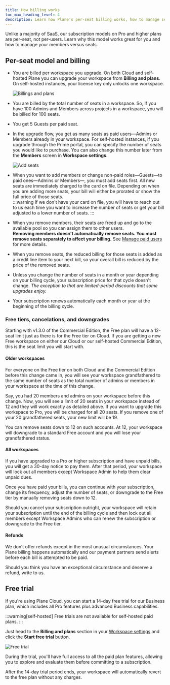 ```yaml
---
title: How billing works
toc_max_heading_level: 4
description: Learn how Plane's per-seat billing works, how to manage seats for admins and members and upgrade workspaces.
---
```


Unlike a majority of SaaS, our subscription models on Pro and higher plans are per-seat, not per-users. Learn why this model works great for you and how to manage your members versus seats.

## Per-seat model and billing

- You are billed per workspace you upgrade. On both Cloud and self-hosted Plane you can upgrade your workspace from **Billing and plans**. On self-hosted instances, your license key only unlocks one workspace.

  ![Billings and plans](https://media.docs.plane.so/activate-license/billing-and-plans-cloud.webp#center)

- You are billed by the total number of seats in a workspace. So, if you have 100 Admins and Members across projects in a workspace, you will be billed for 100 seats.
- You get 5 Guests per paid seat.
- In the upgrade flow, you get as many seats as paid users—Admins or Members already in your workspace. For self-hosted instances, if you upgrade through the Prime portal, you can specify the number of seats you would like to purchase. You can also change this number later from the **Members** screen in **Workspace settings**.

  ![Add seats](https://media.docs.plane.so/activate-license/add-seats.webp#center)

- When you want to add members or change non-paid roles—Guests—to paid ones—Admins or Members—, you must add seats first. All new seats are immediately charged to the card on file. Depending on when you are adding more seats, your bill will either be prorated or show the full price of those seats.  
   :::warning
  If we don't have your card on file, you will have to reach out to us each time you want to increase the number of seats or get your bill adjusted to a lower number of seats.
  :::

- When you remove members, their seats are freed up and go to the available pool so you can assign them to other users.  
  **Removing members doesn't automatically remove seats. You must remove seats separately to affect your billing.** See [Manage paid users](/workspaces-and-users/add-remove-seats) for more details.
- When you remove seats, the reduced billing for those seats is added as a credit line item to your next bill, so your overall bill is reduced by the price of the removed seats.

- Unless you change the number of seats in a month or year depending on your billing cycle, your subscription price for that cycle doesn't change. _The exception to that are limited-period discounts that some upgrades enjoy._

- Your subscription renews automatically each month or year at the beginning of the billing cycle.

### Free tiers, cancelations, and downgrades

Starting with v1.3.0 of the Commercial Edition, the Free plan will have a 12-seat limit just as there is for the Free tier on Cloud. If you are getting a new Free workspace on either our Cloud or our self-hosted Commercial Edition, this is the seat limit you will start with.

#### Older workspaces

For everyone on the Free tier on both Cloud and the Commercial Edition before this change came in, you will see your workspace grandfathered to the same number of seats as the total number of admins or members in your workspace at the time of this change.

Say, you had 20 members and admins on your workspace before this change. Now, you will see a limit of 20 seats in your workspace instead of 12 and they will work exactly as detailed above. If you want to upgrade this workspace to Pro, you will be charged for all 20 seats. If you remove one of your 20 grandfathered seats, your new limit will be 19.

You can remove seats down to 12 on such accounts. At 12, your workspace will downgrade to a standard Free account and you will lose your grandfathered status.

#### All workspaces

If you have upgraded to a Pro or higher subscription and have unpaid bills, you will get a 30-day notice to pay them. After that period, your workspace will lock out all members except Workspace Admin to help them clear unpaid dues.

Once you have paid your bills, you can continue with your subscription, change its frequency, adjust the number of seats, or downgrade to the Free tier by manually removing seats down to 12.

Should you cancel your subscription outright, your workspace will retain your subscription until the end of the billing cycle and then lock out all members except Workspace Admins who can renew the subscription or downgrade to the Free tier.

#### Refunds

We don’t offer refunds except in the most unusual circumstances. Your Plane billing happens automatically and our payment partners send alerts before each bill is attempted to be paid.

Should you think you have an exceptional circumstance and deserve a refund, write to us.

## Free trial

If you're using Plane Cloud, you can start a 14-day free trial for our Business plan, which includes all Pro features plus advanced Business capabilities.

:::warning[self-hosted]
Free trials are not available for self-hosted paid plans.
:::

Just head to the **Billing and plans** section in your [Workspace settings](/core-concepts/workspaces/overview#workspace-settings) and click the **Start free trial** button.

![Free trial](https://media.docs.plane.so/activate-license/free-trial.webp#center)

During the trial, you'll have full access to all the paid plan features, allowing you to explore and evaluate them before committing to a subscription.

After the 14-day trial period ends, your workspace will automatically revert to the free plan without any charges.
